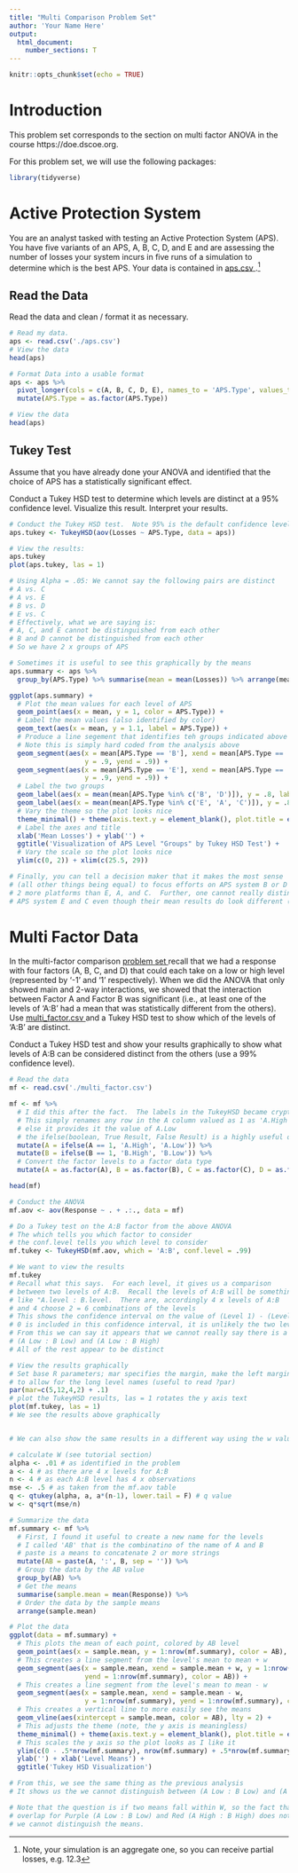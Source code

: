 ```yaml
---
title: "Multi Comparison Problem Set"
author: 'Your Name Here'
output: 
  html_document:
    number_sections: T
---
```


```r
knitr::opts_chunk$set(echo = TRUE)
```

# Introduction

This problem set corresponds to the section on multi factor ANOVA in the course https://doe.dscoe.org.  

For this problem set, we will use the following packages:

```r
library(tidyverse)
```


# Active Protection System

You are an analyst tasked with testing an Active Protection System (APS).  You have five variants of an APS, A, B, C, D, and E and are assessing the number of losses your system incurs in five runs of a simulation to determine which is the best APS.  Your data is contained in <a href = '/_Chapter3_1_ProblemSets/aps.csv'> aps.csv </a>.^[Note, your simulation is an aggregate one, so you can receive partial losses, e.g. 12.3]

## Read the Data

Read the data and clean / format it as necessary.

```r
# Read my data.
aps <- read.csv('./aps.csv')
# View the data
head(aps)

# Format Data into a usable format
aps <- aps %>% 
  pivot_longer(cols = c(A, B, C, D, E), names_to = 'APS.Type', values_to = 'Losses') %>% 
  mutate(APS.Type = as.factor(APS.Type))

# View the data
head(aps)
```

## Tukey Test

Assume that you have already done your ANOVA and identified that the choice of APS has a statistically significant effect.

Conduct a Tukey HSD test to determine which levels are distinct at a 95% confidence level.  Visualize this result.  Interpret your results.


```r
# Conduct the Tukey HSD test.  Note 95% is the default confidence level
aps.tukey <- TukeyHSD(aov(Losses ~ APS.Type, data = aps))

# View the results:
aps.tukey
plot(aps.tukey, las = 1)

# Using Alpha = .05: We cannot say the following pairs are distinct
# A vs. C
# A vs. E
# B vs. D
# E vs. C
# Effectively, what we are saying is:
# A, C, and E cannot be distinguished from each other
# B and D cannot be distinguished from each other
# So we have 2 x groups of APS

# Sometimes it is useful to see this graphically by the means
aps.summary <- aps %>% 
  group_by(APS.Type) %>% summarise(mean = mean(Losses)) %>% arrange(mean)

ggplot(aps.summary) + 
  # Plot the mean values for each level of APS
  geom_point(aes(x = mean, y = 1, color = APS.Type)) + 
  # Label the mean values (also identified by color)
  geom_text(aes(x = mean, y = 1.1, label = APS.Type)) + 
  # Produce a line segement that identifies teh groups indicated above
  # Note this is simply hard coded from the analysis above
  geom_segment(aes(x = mean[APS.Type == 'B'], xend = mean[APS.Type == 'D'],
                   y = .9, yend = .9)) + 
  geom_segment(aes(x = mean[APS.Type == 'E'], xend = mean[APS.Type == 'C'],
                   y = .9, yend = .9)) + 
  # Label the two groups
  geom_label(aes(x = mean(mean[APS.Type %in% c('B', 'D')]), y = .8, label = 'B-D Group')) + 
  geom_label(aes(x = mean(mean[APS.Type %in% c('E', 'A', 'C')]), y = .8, label = 'E-A-C Group')) + 
  # Vary the theme so the plot looks nice
  theme_minimal() + theme(axis.text.y = element_blank(), plot.title = element_text(hjust = .5)) + 
  # Label the axes and title
  xlab('Mean Losses') + ylab('') + 
  ggtitle('Visualization of APS Level "Groups" by Tukey HSD Test') + 
  # Vary the scale so the plot looks nice
  ylim(c(0, 2)) + xlim(c(25.5, 29))

# Finally, you can tell a decision maker that it makes the most sense 
# (all other things being equal) to focus efforts on APS system B or D as it preserves about
# 2 more platforms than E, A, and C.  Further, one cannot really distinguish between 
# APS system E and C even though their mean results do look different (for example).
```




# Multi Factor Data

In the multi-factor comparison <a href = '/_Chapter3_1_ProblemSets/Multi_Factor_ANOVA_ProblemSet_Questions.html'> problem set </a> recall that we had a response with four factors (A, B, C, and D) that could each take on a low or high level (represented by '-1' and '1' respectively).  When we did the ANOVA that only showed main and 2-way interactions, we showed that the interaction between Factor A and Factor B was significant (i.e., at least one of the levels of 'A:B' had a mean that was statistically different from the others).  Use <a href = '/_Chapter3_1_ProblemSets/multi_factor.csv'> multi_factor.csv </a> and a Tukey HSD test to show which of the levels of 'A:B' are distinct.

Conduct a Tukey HSD test and show your results graphically to show what levels of A:B can be considered distinct from the others (use a 99% confidence level).


```r
# Read the data
mf <- read.csv('./multi_factor.csv')

mf <- mf %>% 
  # I did this after the fact.  The labels in the TukeyHSD became cryptic
  # This simply renames any row in the A column valued as 1 as 'A.High'
  # else it provides it the value of A.Low
  # the ifelse(boolean, True Result, False Result) is a highly useful one
  mutate(A = ifelse(A == 1, 'A.High', 'A.Low')) %>% 
  mutate(B = ifelse(B == 1, 'B.High', 'B.Low')) %>% 
  # Convert the factor levels to a factor data type
  mutate(A = as.factor(A), B = as.factor(B), C = as.factor(C), D = as.factor(D)) 

head(mf)  

# Conduct the ANOVA
mf.aov <- aov(Response ~ . + .:., data = mf)

# Do a Tukey test on the A:B factor from the above ANOVA
# The which tells you which factor to consider
# the conf.level tells you which level to consider
mf.tukey <- TukeyHSD(mf.aov, which = 'A:B', conf.level = .99)

# We want to view the results
mf.tukey
# Recall what this says.  For each level, it gives us a comparison
# between two levels of A:B.  Recall the levels of A:B will be something
# like "A.level : B.level.  There are, accordingly 4 x levels of A:B
# and 4 choose 2 = 6 combinations of the levels
# This shows the confidence interval on the value of (Level 1) - (Level 2).  If 
# 0 is included in this confidence interval, it is unlikely the two levels have different means.
# From this we can say it appears that we cannot really say there is a distinction between 
# (A Low : B Low) and (A Low : B High)
# All of the rest appear to be distinct

# View the results graphically
# Set base R parameters; mar specifies the margin, make the left margin larger
# to allow for the long level names (useful to read ?par)
par(mar=c(5,12,4,2) + .1)
# plot the TukeyHSD results, las = 1 rotates the y axis text
plot(mf.tukey, las = 1)
# We see the results above graphically


# We can also show the same results in a different way using the w value:

# calculate W (see tutorial section)
alpha <- .01 # as identified in the problem
a <- 4 # as there are 4 x levels for A:B
n <- 4 # as each A:B level has 4 x observations
mse <- .5 # as taken from the mf.aov table
q <- qtukey(alpha, a, a*(n-1), lower.tail = F) # q value
w <- q*sqrt(mse/n)

# Summarize the data
mf.summary <- mf %>% 
  # First, I found it useful to create a new name for the levels
  # I called 'AB' that is the combinatino of the name of A and B
  # paste is a means to concatenate 2 or more strings
  mutate(AB = paste(A, ':', B, sep = '')) %>% 
  # Group the data by the AB value
  group_by(AB) %>% 
  # Get the means
  summarise(sample.mean = mean(Response)) %>% 
  # Order the data by the sample means
  arrange(sample.mean)

# Plot the data
ggplot(data = mf.summary) + 
  # This plots the mean of each point, colored by AB level
  geom_point(aes(x = sample.mean, y = 1:nrow(mf.summary), color = AB), size = 2) + 
  # This creates a line segment from the level's mean to mean + w
  geom_segment(aes(x = sample.mean, xend = sample.mean + w, y = 1:nrow(mf.summary), 
                   yend = 1:nrow(mf.summary), color = AB)) + 
  # This creates a line segment from the level's mean to mean - w
  geom_segment(aes(x = sample.mean, xend = sample.mean - w, 
                   y = 1:nrow(mf.summary), yend = 1:nrow(mf.summary), color = AB)) + 
  # This creates a vertical line to more easily see the means
  geom_vline(aes(xintercept = sample.mean, color = AB), lty = 2) + 
  # This adjusts the theme (note, the y axis is meaningless)
  theme_minimal() + theme(axis.text.y = element_blank(), plot.title = element_text(hjust = .5)) + 
  # This scales the y axis so the plot looks as I like it
  ylim(c(0 - .5*nrow(mf.summary), nrow(mf.summary) + .5*nrow(mf.summary))) + 
  ylab('') + xlab('Level Means') + 
  ggtitle('Tukey HSD Visualization')

# From this, we see the same thing as the previous analysis
# It shows us the we cannot distinguish between (A Low : B Low) and (A Low : B High)

# Note that the question is if two means fall within W, so the fact that the line segments
# overlap for Purple (A Low : B Low) and Red (A High : B High) does not indicate that 
# we cannot distinguish the means.
```